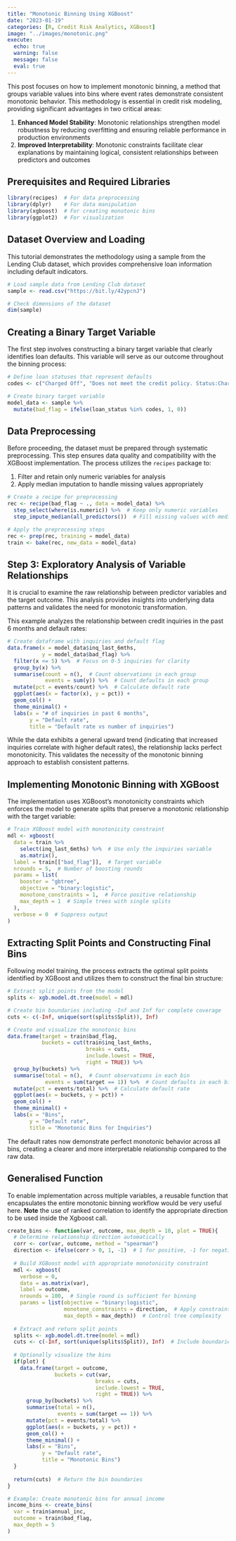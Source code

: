```yaml
---
title: "Monotonic Binning Using XGBoost"
date: "2023-01-19"
categories: [R, Credit Risk Analytics, XGBoost]
image: "../images/monotonic.png"
execute:
  echo: true
  warning: false
  message: false
  eval: true
---
```


This post focuses on how to implement monotonic binning, a method that groups variable values into bins where event rates demonstrate consistent monotonic behavior. This methodology is essential in credit risk modeling, providing significant advantages in two critical areas:

1. **Enhanced Model Stability**: Monotonic relationships strengthen model robustness by reducing overfitting and ensuring reliable performance in production environments
2. **Improved Interpretability**: Monotonic constraints facilitate clear explanations by maintaining logical, consistent relationships between predictors and outcomes

## Prerequisites and Required Libraries

```r
library(recipes)  # For data preprocessing
library(dplyr)    # For data manipulation
library(xgboost)  # For creating monotonic bins
library(ggplot2)  # For visualization
```

## Dataset Overview and Loading

This tutorial demonstrates the methodology using a sample from the Lending Club dataset, which provides comprehensive loan information including default indicators. 

```r
# Load sample data from Lending Club dataset
sample <- read.csv("https://bit.ly/42ypcnJ")

# Check dimensions of the dataset
dim(sample)
```

## Creating a Binary Target Variable

The first step involves constructing a binary target variable that clearly identifies loan defaults. This variable will serve as our outcome throughout the binning process:

```r
# Define loan statuses that represent defaults
codes <- c("Charged Off", "Does not meet the credit policy. Status:Charged Off")

# Create binary target variable
model_data <- sample %>%
  mutate(bad_flag = ifelse(loan_status %in% codes, 1, 0))
```

## Data Preprocessing

Before proceeding, the dataset must be prepared through systematic preprocessing. This step ensures data quality and compatibility with the XGBoost implementation. The process utilizes the `recipes` package to:

1. Filter and retain only numeric variables for analysis
2. Apply median imputation to handle missing values appropriately

```r
# Create a recipe for preprocessing
rec <- recipe(bad_flag ~ ., data = model_data) %>%
  step_select(where(is.numeric)) %>%  # Keep only numeric variables
  step_impute_median(all_predictors())  # Fill missing values with medians

# Apply the preprocessing steps
rec <- prep(rec, training = model_data)
train <- bake(rec, new_data = model_data)
```

## Step 3: Exploratory Analysis of Variable Relationships

It is crucial to examine the raw relationship between predictor variables and the target outcome. This analysis provides insights into  underlying data patterns and validates the need for monotonic transformation. 

This example analyzes the relationship between credit inquiries in the past 6 months and default rates:

```r
# Create dataframe with inquiries and default flag
data.frame(x = model_data$inq_last_6mths,
           y = model_data$bad_flag) %>%
  filter(x <= 5) %>%  # Focus on 0-5 inquiries for clarity
  group_by(x) %>% 
  summarise(count = n(),  # Count observations in each group
            events = sum(y)) %>%  # Count defaults in each group
  mutate(pct = events/count) %>%  # Calculate default rate
  ggplot(aes(x = factor(x), y = pct)) + 
  geom_col() + 
  theme_minimal() + 
  labs(x = "# of inquiries in past 6 months", 
       y = "Default rate",
       title = "Default rate vs number of inquiries")
```

While the data exhibits a general upward trend (indicating that increased inquiries correlate with higher default rates), the relationship lacks perfect monotonicity. This validates the necessity of the monotonic binning approach to establish consistent patterns.

## Implementing Monotonic Binning with XGBoost

The implementation uses XGBoost's monotonicity constraints which enforces the model to generate splits that preserve a monotonic relationship with the target variable:

```r
# Train XGBoost model with monotonicity constraint
mdl <- xgboost(
  data = train %>%
    select(inq_last_6mths) %>%  # Use only the inquiries variable
    as.matrix(),  
  label = train[["bad_flag"]],  # Target variable
  nrounds = 5,  # Number of boosting rounds
  params = list(
    booster = "gbtree",
    objective = "binary:logistic",
    monotone_constraints = 1,  # Force positive relationship
    max_depth = 1  # Simple trees with single splits
  ),
  verbose = 0  # Suppress output
)
```

## Extracting Split Points and Constructing Final Bins

Following model training, the process extracts the optimal split points identified by XGBoost and utilizes them to construct the final  bin structure:

```r
# Extract split points from the model
splits <- xgb.model.dt.tree(model = mdl)  

# Create bin boundaries including -Inf and Inf for complete coverage
cuts <- c(-Inf, unique(sort(splits$Split)), Inf)

# Create and visualize the monotonic bins
data.frame(target = train$bad_flag,
           buckets = cut(train$inq_last_6mths, 
                         breaks = cuts, 
                         include.lowest = TRUE, 
                         right = TRUE)) %>% 
  group_by(buckets) %>%
  summarise(total = n(),  # Count observations in each bin
            events = sum(target == 1)) %>%  # Count defaults in each bin
  mutate(pct = events/total) %>%  # Calculate default rate
  ggplot(aes(x = buckets, y = pct)) + 
  geom_col() + 
  theme_minimal() + 
  labs(x = "Bins", 
       y = "Default rate",
       title = "Monotonic Bins for Inquiries")
```

The default rates now demonstrate perfect monotonic behavior across all bins, creating a clearer and more interpretable relationship compared to the raw data.

## Generalised Function

To enable implementation across multiple variables, a reusable function that encapsulates the entire monotonic binning workflow would be very useful here. **Note** the use of ranked correlation to identify the appropriate direction to be used inside the Xgboost call.

```r
create_bins <- function(var, outcome, max_depth = 10, plot = TRUE){
  # Determine relationship direction automatically
  corr <- cor(var, outcome, method = "spearman")
  direction <- ifelse(corr > 0, 1, -1)  # 1 for positive, -1 for negative correlation
  
  # Build XGBoost model with appropriate monotonicity constraint
  mdl <- xgboost(
    verbose = 0,
    data = as.matrix(var),
    label = outcome,
    nrounds = 100,  # Single round is sufficient for binning
    params = list(objective = "binary:logistic",
                  monotone_constraints = direction,  # Apply constraint based on correlation
                  max_depth = max_depth))  # Control tree complexity
  
  # Extract and return split points
  splits <- xgb.model.dt.tree(model = mdl)
  cuts <- c(-Inf, sort(unique(splits$Split)), Inf)  # Include boundaries for complete coverage
  
  # Optionally visualize the bins
  if(plot) {
    data.frame(target = outcome,
               buckets = cut(var, 
                            breaks = cuts, 
                            include.lowest = TRUE, 
                            right = TRUE)) %>% 
      group_by(buckets) %>%
      summarise(total = n(),
                events = sum(target == 1)) %>%
      mutate(pct = events/total) %>%
      ggplot(aes(x = buckets, y = pct)) + 
      geom_col() + 
      theme_minimal() + 
      labs(x = "Bins", 
           y = "Default rate",
           title = "Monotonic Bins")
  }
  
  return(cuts)  # Return the bin boundaries
}

# Example: Create monotonic bins for annual income
income_bins <- create_bins(
  var = train$annual_inc,
  outcome = train$bad_flag,
  max_depth = 5
)
```

